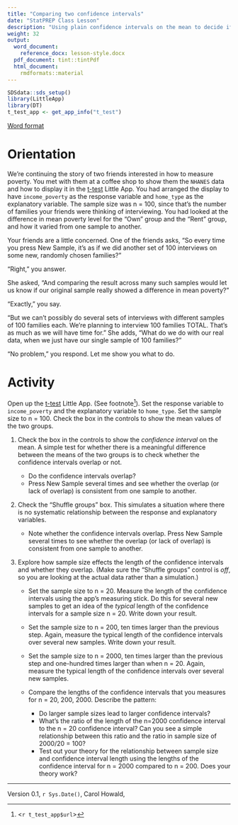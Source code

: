 ```yaml
---
title: "Comparing two confidence intervals"
date: "StatPREP Class Lesson"
description: "Using plain confidence intervals on the mean to decide if there's good evidence that the means are different."
weight: 32
output:
  word_document:
    reference_docx: lesson-style.docx
  pdf_document: tint::tintPdf
  html_document:
    rmdformats::material
---
```


```r
SDSdata::sds_setup()
library(LittleApp)
library(DT)
t_test_app <- get_app_info("t_test")
```

[Word format](`r paste0("/word-versions/",tools::file_path_sans_ext(knitr::current_input()), ".docx")`)

# Orientation

We're continuing the story of two friends interested in how to measure poverty. You met with them at a coffee shop to show them the `NHANES` data and how to display it in the [t-test](`r t_test_app$url`) Little App. You had arranged the display to have `income_poverty` as the response variable and `home_type` as the explanatory variable. The sample size was n = 100, since that's the number of families your friends were thinking  of interviewing. You had looked at the difference in mean poverty level for the "Own" group and the "Rent" group, and how it varied from one sample to another.

Your friends are a little concerned. One of the friends asks, "So every time you press New Sample, it's as if we did another set of 100 interviews on some new, randomly chosen families?"

"Right," you answer.

She asked, "And comparing the result across many such samples would let us know if our original sample really showed a difference in  mean poverty?" 

"Exactly," you say.

"But we can't possibly do several sets of interviews with different samples of 100 families each. We're planning to interview 100 families TOTAL. That's as much as we will have time for." She adds, "What do we do with our real data, when we just have our single sample of 100 families?"

"No problem," you respond. Let me show you what to do.
 
# Activity

Open up the [t-test](`r t_test_app$url`) Little App. (See footnote^[<`r t_test_app$url`>]).  Set the response variable to `income_poverty` and the explanatory variable to `home_type`. Set the sample size to n = 100. Check the box in the controls to show the mean values of the two groups.

1. Check the box in the controls to show the *confidence interval* on the mean.  A simple test for whether there is a meaningful difference between the means of the two groups is to check whether the confidence intervals overlap or not.

     * Do the confidence intervals overlap?
     * Press New Sample several times and see whether the overlap (or lack of overlap) is consistent from one sample to another.
     
2. Check the "Shuffle groups" box. This simulates a situation where there is no systematic relationship between the response and explanatory variables. 

     * Note whether the confidence intervals overlap. Press New Sample several times to see whether the overlap (or lack of overlap) is consistent from one sample to another.
     
3. Explore how sample size effects the length of the confidence intervals and whether they overlap. (Make sure the "Shuffle groups" control is *off*, so you are looking at the actual data rather than a simulation.)

    * Set the sample size to n = 20. Measure the length of the confidence intervals using the app's measuring stick. Do this for several new samples to get an idea of the *typical* length of the confidence intervals for a sample size n = 20. Write down your result.
    
    * Set the sample size to n = 200, ten times larger than the previous step. Again, measure the typical length of the confidence intervals over several new samples. Write down your result.
    
    * Set the sample size to n = 2000, ten times larger than the previous step and one-hundred times larger than when n = 20. Again, measure the typical length of the confidence intervals over several new samples.

     * Compare the lengths of the confidence intervals that you measures for n = 20, 200, 2000. Describe the pattern:
          - Do larger sample sizes lead to larger confidence intervals?
          - What's the ratio of the length of the n=2000 confidence interval to the n = 20 confidence interval? Can you see a simple relationship between this ratio and the ratio in sample size of 2000/20 = 100?
          - Test out your theory for the relationship between sample size and confidence interval length using the lengths of the confidence interval for n = 2000 compared to n  = 200. Does your theory work? 



----------------------

Version 0.1, `r Sys.Date()`, Carol Howald,  
